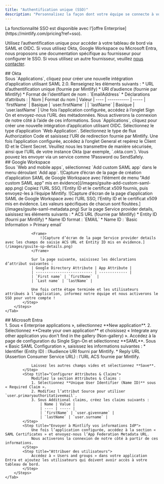 ```yaml
---
title: "Authentification unique (SSO)"
description: "Personnalisez la façon dont votre équipe se connecte à votre tableau de bord d’administration"
---
```


<Info>
  La fonctionnalité SSO est disponible avec l’[offre Enterprise](https://mintlify.com/pricing?ref=sso).
</Info>

Utilisez l’authentification unique pour accéder à votre tableau de bord via SAML et OIDC. Si vous utilisez Okta, Google Workspace ou Microsoft Entra, nous proposons une documentation spécifique au fournisseur pour configurer le SSO. Si vous utilisez un autre fournisseur, veuillez [nous contacter](mailto:support@mintlify.com).

<div id="okta">
  ## Okta
</div>

<Tabs>
    <Tab title="SAML">
        <Steps>
            <Step title="Créer une application">
                Sous `Applications`, cliquez pour créer une nouvelle intégration d’application utilisant SAML 2.0.
            </Step>
            <Step title="Configurer l’intégration">
                Renseignez les éléments suivants :
                * URL d’authentification unique (fournie par Mintlify)
                * URI d’audience (fournie par Mintlify)
                * Format de l’identifiant de nom : `EmailAddress`
                * Déclarations d’attributs :
                    | Nom | Format du nom | Valeur
                    | ---- | ----------- | -----
                    | `firstName` | Basique | `user.firstName` |
                    | `lastName` | Basique | `user.lastName` |
            </Step>
            <Step title="Envoyez-nous les informations de votre IdP">
                Une fois l’application configurée, accédez à l’onglet Sign On et envoyez-nous l’URL des métadonnées.
                Nous activerons la connexion de notre côté à l’aide de ces informations.
            </Step>
        </Steps>
    </Tab>
    <Tab title="OIDC">
        <Steps>
            <Step title="Créer une application">
                Sous `Applications`, cliquez pour créer une nouvelle intégration d’application utilisant OIDC.
                Sélectionnez le type d’application `Web Application`.
            </Step>
            <Step title="Configurer l’intégration">
                Sélectionnez le type de flux Authorization Code et saisissez l’URI de redirection fournie par Mintlify.
            </Step>
            <Step title="Envoyez-nous les informations de votre IdP">
                Une fois l’application configurée, accédez à l’onglet General et repérez le Client ID et le Client Secret.
                Veuillez nous les transmettre de manière sécurisée, ainsi que l’URL de votre instance Okta (par exemple, `<your-tenant-name>.okta.com`). Vous pouvez les envoyer via un service comme 1Password ou SendSafely.
            </Step>
        </Steps>
    </Tab>
</Tabs>

<div id="google-workspace">
  ## Google Workspace
</div>

<Tabs>
    <Tab title="SAML">
        <Steps>
            <Step title="Créer une application">
                Sous `Web and mobile apps`, sélectionnez `Add custom SAML app` dans le menu déroulant `Add app`.  
                <Frame>
                    ![Capture d’écran de la page de création d’application SAML de Google Workspace avec l’élément de menu "Add custom SAML app" mis en évidence](/images/gsuite-add-custom-saml-app.png)
                </Frame>              
            </Step>
            <Step title="Envoyez-nous les informations de votre IdP">
                Copiez l’URL SSO, l’Entity ID et le certificat x509 fournis, puis envoyez-les à l’équipe Mintlify.
                <Frame>
                    ![Capture d’écran de la page d’application SAML de Google Workspace avec l’URL SSO, l’Entity ID et le certificat x509 mis en évidence. Les valeurs spécifiques de chacun sont floutées.](/images/gsuite-saml-metadata.png)                    
                </Frame>
            </Step>
            <Step title="Configurer l’intégration">
                Sur la page Service provider details, saisissez les éléments suivants :
                * ACS URL (fournie par Mintlify)
                * Entity ID (fourni par Mintlify)
                * Name ID format : `EMAIL`
                * Name ID : `Basic Information > Primary email`

                <Frame>
                    ![Capture d’écran de la page Service provider details avec les champs de saisie ACS URL et Entity ID mis en évidence.](/images/gsuite-sp-details.png)
                </Frame>

                Sur la page suivante, saisissez les déclarations d’attribut suivantes :
                | Google Directory Attribute | App Attribute |
                | -------------------------- | ------------- |
                | `First name` | `firstName`  |
                | `Last name` | `lastName` |

                Une fois cette étape terminée et les utilisateurs attribués à l’application, informez notre équipe et nous activerons le SSO pour votre compte !
            </Step>
        </Steps>
    </Tab>
</Tabs>

<div id="microsoft-entra">
  ## Microsoft Entra
</div>

<Tabs>
    <Tab title="SAML">
        <Steps>
            <Step title="Créer une application">
                1. Sous « Enterprise applications », sélectionnez **New application**.
                2. Sélectionnez **Create your own application** et choisissez « Integrate any other application you don't find in the gallery (Non-gallery) ».
            </Step>
            <Step title="Configurer SAML">
                Accédez à la page de configuration du Single Sign-On et sélectionnez **SAML**. Sous « Basic SAML Configuration », saisissez les informations suivantes :
                * Identifier (Entity ID) : l’Audience URI fourni par Mintlify.
                * Reply URL (Assertion Consumer Service URL) : l’URL ACS fournie par Mintlify.
                
                Laissez les autres champs vides et sélectionnez **Save**.
            </Step>
            <Step title="Configurer Attributes & Claims">
                Modifiez la section Attributes & Claims :
                1. Sélectionnez **Unique User Identifier (Name ID)** sous « Required Claim ».
                2. Modifiez l’attribut Source pour utiliser `user.primaryauthoritativeemail`.
                3. Sous Additional claims, créez les claims suivants :
                    | Name | Value |
                    | ---- | ----- |
                    | `firstName` | `user.givenname` |
                    | `lastName` | `user.surname` |
            </Step>
            <Step title="Envoyer à Mintlify vos informations IdP">
                Une fois l’application configurée, accédez à la section « SAML Certificates » et envoyez-nous l’App Federation Metadata URL.
                Nous activerons la connexion de notre côté à partir de ces informations.
            </Step>
            <Step title="Attribuer des utilisateurs">
                Accédez à « Users and groups » dans votre application Entra et ajoutez les utilisateurs qui doivent avoir accès à votre tableau de bord.
            </Step>
        </Steps>
    </Tab>
</Tabs>